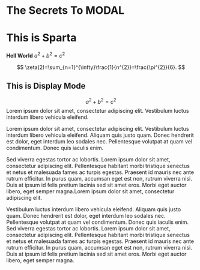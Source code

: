 

# The Secrets To MODAL

# This is Sparta 
**Hell World** $a^2 + b^2 = c^2$

$$
\zeta(2)=\sum_{n=1}^{\infty}\frac{1}{n^{2}}=\frac{\pi^{2}}{6}.
$$


## This is Display Mode

$$
a^2 + b^2 = c^2
$$
Lorem ipsum dolor sit amet, consectetur adipiscing elit. Vestibulum luctus interdum libero vehicula eleifend.

Lorem ipsum dolor sit amet, consectetur adipiscing elit. Vestibulum luctus interdum libero vehicula eleifend. Aliquam quis justo quam. Donec hendrerit est dolor, eget interdum leo sodales nec. Pellentesque volutpat at quam vel condimentum. Donec quis iaculis enim.

Sed viverra egestas tortor ac lobortis. Lorem ipsum dolor sit amet, consectetur adipiscing elit. Pellentesque habitant morbi tristique senectus et netus et malesuada fames ac turpis egestas. Praesent id mauris nec ante rutrum efficitur. In purus quam, accumsan eget est non, rutrum viverra nisi. Duis at ipsum id felis pretium lacinia sed sit amet eros. Morbi eget auctor libero, eget semper magna.Lorem ipsum dolor sit amet, consectetur adipiscing elit.

Vestibulum luctus interdum libero vehicula eleifend. Aliquam quis justo quam. Donec hendrerit est dolor, eget interdum leo sodales nec. Pellentesque volutpat at quam vel condimentum. Donec quis iaculis enim. Sed viverra egestas tortor ac lobortis. Lorem ipsum dolor sit amet, consectetur adipiscing elit. Pellentesque habitant morbi tristique senectus et netus et malesuada fames ac turpis egestas. Praesent id mauris nec ante rutrum efficitur. In purus quam, accumsan eget est non, rutrum viverra nisi. Duis at ipsum id felis pretium lacinia sed sit amet eros. Morbi eget auctor libero, eget semper magna.
